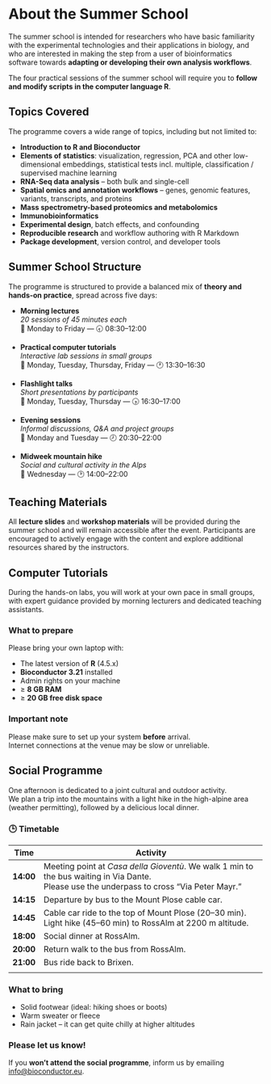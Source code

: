 # About the Summer School
::: {.justify}
The summer school is intended for researchers who have basic familiarity with the experimental technologies and their applications in biology, and who are interested in making the step from a user of bioinformatics software towards **adapting or developing their own analysis workflows**.

The four practical sessions of the summer school will require you to **follow and modify scripts in the computer language R**.


::: {.callout-tip icon="💡"}
# Topics Covered

The programme covers a wide range of topics, including but not limited to:

-   **Introduction to R and Bioconductor**
-   **Elements of statistics**: visualization, regression, PCA and other low-dimensional embeddings, statistical tests incl. multiple, classification / supervised machine learning
-   **RNA-Seq data analysis** – both bulk and single-cell
-   **Spatial omics and annotation workflows** – genes, genomic features, variants, transcripts, and proteins
-   **Mass spectrometry-based proteomics and metabolomics**
-   **Immunobioinformatics**
-   **Experimental design**, batch effects, and confounding
-   **Reproducible research** and workflow authoring with R Markdown
-   **Package development**, version control, and developer tools
:::

## Summer School Structure

The programme is structured to provide a balanced mix of **theory and hands-on practice**, spread across five days:

-   **Morning lectures**\
    *20 sessions of 45 minutes each*\
    📅 Monday to Friday — 🕣 08:30–12:00

-   **Practical computer tutorials**\
    *Interactive lab sessions in small groups*\
    📅 Monday, Tuesday, Thursday, Friday — 🕐 13:30–16:30

-   **Flashlight talks**\
    *Short presentations by participants*\
    📅 Monday, Tuesday, Thursday — 🕟 16:30–17:00

-   **Evening sessions**\
    *Informal discussions, Q&A and project groups*\
    📅 Monday and Tuesday — 🕗 20:30–22:00

-   **Midweek mountain hike**\
    *Social and cultural activity in the Alps*\
    📅 Wednesday — 🕑 14:00–22:00

## Teaching Materials

All **lecture slides** and **workshop materials** will be provided during the summer school and will remain accessible after the event. Participants are encouraged to actively engage with the content and explore additional resources shared by the instructors.

## Computer Tutorials

During the hands-on labs, you will work at your own pace in small groups, with expert guidance provided by morning lecturers and dedicated teaching assistants.

::: {.callout-tip icon="🧰"}
### What to prepare

Please bring your own laptop with:

-   The latest version of **R** (4.5.x)
-   **Bioconductor 3.21** installed
-   Admin rights on your machine
-   ≥ **8 GB RAM**
-   ≥ **20 GB free disk space**
:::

::: {.callout-warning icon="🌐"}
### Important note

Please make sure to set up your system **before** arrival.\
Internet connections at the venue may be slow or unreliable.
:::

## Social Programme

One afternoon is dedicated to a joint cultural and outdoor activity.\
We plan a trip into the mountains with a light hike in the high-alpine area (weather permitting), followed by a delicious local dinner.

### 🕒 Timetable

| **Time**  | **Activity**                                                                                                                               |
|-----------|---------------------------------------------------------------------------------------------------------------------------------------------|
| **14:00** | Meeting point at *Casa della Gioventù*. We walk 1 min to the bus waiting in Via Dante. <br> Please use the underpass to cross “Via Peter Mayr.” |
| **14:15** | Departure by bus to the Mount Plose cable car.                                                                                             |
| **14:45** | Cable car ride to the top of Mount Plose (20–30 min). <br> Light hike (45–60 min) to RossAlm at 2200 m altitude.                            |
| **18:00** | Social dinner at RossAlm.                                                                                                               |
| **20:00** | Return walk to the bus from RossAlm.                                                                                                        |
| **21:00** | Bus ride back to Brixen.                                                                                                                    |
                                                                        |

::: {.callout-note icon="🧳"}
### What to bring

-   Solid footwear (ideal: hiking shoes or boots)\
-   Warm sweater or fleece\
-   Rain jacket – it can get quite chilly at higher altitudes
:::

::: {.callout-warning icon="📧"}
### Please let us know!

If you **won’t attend the social programme**, inform us by emailing [info\@bioconductor.eu](mailto:info@bioconductor.eu).
:::
:::
